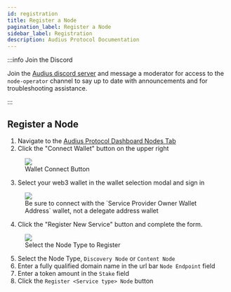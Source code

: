 ```yaml
---
id: registration
title: Register a Node
pagination_label: Register a Node
sidebar_label: Registration
description: Audius Protocol Documentation
---
```



:::info Join the Discord

Join the [Audius discord server][discord] and message a moderator for access to the `node-operator`
channel to say up to date with announcements and for troubleshooting assistance.

:::

## Register a Node

1. Navigate to the [Audius Protocol Dashboard Nodes Tab][nodes-tab]
2. Click the "Connect Wallet" button on the upper right

<figure className="screensnippet-wrapper">
  <img src={useBaseUrl('/img/register-node/wallet-connect-button.png')} />
  <figcaption>Wallet Connect Button</figcaption>
</figure>

3. Select your web3 wallet in the wallet selection modal and sign in

<!-- prettier-ignore -->
<figure className="screensnippet-wrapper">
  <img src={useBaseUrl('/img/register-node/wallet-selector.png')} />
  <figcaption>Be sure to connect with the `Service Provider Owner Wallet Address` wallet, not a delegate address wallet</figcaption>
</figure>

4. Click the "Register New Service" button and complete the form.

<!-- prettier-ignore -->
<figure className="screensnippet-wrapper">
  <img src={useBaseUrl('/img/register-node/register-node-modal.png')} />
  <figcaption>Select the Node Type to Register</figcaption>
</figure>

5. Select the Node Type, `Discovery Node` or `Content Node`
6. Enter a fully qualified domain name in the url bar `Node Endpoint` field
7. Enter a token amount in the `Stake` field
8. Click the `Register <Service type> Node` button

<!-- prettier-ignore -->
[discord]: https://discord.com/invite/audius
[protocol-dashboard]: https://dashboard.audius.org
[nodes-tab]: https://dashboard.audius.org/#/nodes
